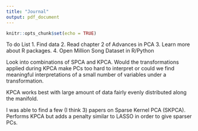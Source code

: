 ```yaml
---
title: "Journal"
output: pdf_document
---
```


```r
knitr::opts_chunk$set(echo = TRUE)
```

To do List
1. Find data
2. Read chapter 2 of Advances in PCA
3. Learn more about R packages.
4. Open Million Song Dataset in R/Python

Look into combinations of SPCA and KPCA. Would the transformations applied during KPCA make PCs too hard to interpret or could we find meaningful interpretations of a small number of variables under a transformation.

KPCA works best with large amount of data fairly evenly distributed along the manifold.

I was able to find a few (I think 3) papers on Sparse Kernel PCA (SKPCA). Performs KPCA but adds a penalty similar to LASSO in order to give sparser PCs.